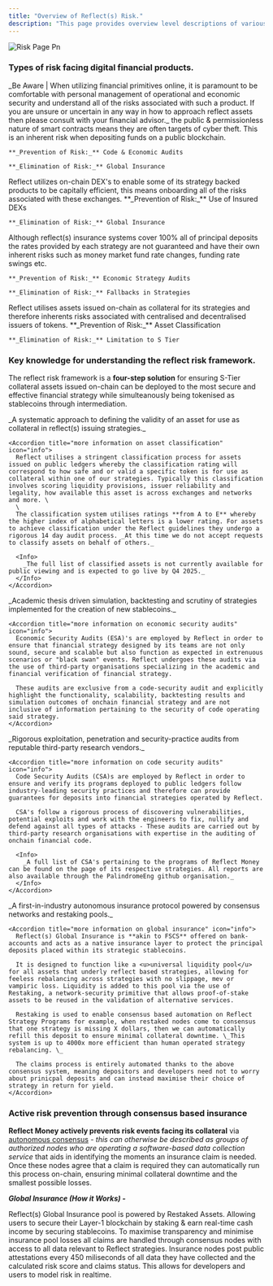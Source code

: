 ```yaml
---
title: "Overview of Reflect(s) Risk."
description: "This page provides overview level descriptions of various forms of risk and methods of dealing with this within the reflect.money ecosystem. "
---
```


![Risk Page Pn](https://github.com/palindrome-eng/docs/blob/main/images/docs-risk-image.png?raw=true)

### Types of risk facing digital financial products.

<Info>
  _Be Aware | When utilizing financial primitives online, it is paramount to be comfortable with personal management of operational and economic security and understand all of the risks associated with such a product. If you are unsure or uncertain in any way in how to approach reflect assets then please consult with your financial advisor._
</Info>

<CardGroup cols="2">
  <Card title="Smart Contract Risk" icon="file-code">
    the public & permissionless nature of smart contracts means they are often targets of cyber theft. This is an inherent risk when depositing funds on a public blockchain.

    **_Prevention of Risk:_** Code & Economic Audits

    **_Elimination of Risk:_** Global Insurance
  </Card>
  <Card title="Exchange Risk" icon="shuffle">
    Reflect utilizes on-chain DEX's to enable some of its strategy backed products to be capitally efficient, this means onboarding all of the risks associated with these exchanges.
    **_Prevention of Risk:_** Use of Insured DEXs

    **_Elimination of Risk:_** Global Insurance
  </Card>
  <Card title="Interest Rate Risk" icon="percent">
    Although reflect(s) insurance systems cover 100% all of principal deposits the rates provided by each strategy are not guaranteed and have their own inherent risks such as money market fund rate changes, funding rate swings etc.

    **_Prevention of Risk:_** Economic Strategy Audits

    **_Elimination of Risk:_** Fallbacks in Strategies
  </Card>
  <Card title="Collateral Risk" icon="sack-dollar">
    Reflect utilises assets issued on-chain as collateral for its strategies and therefore inherents risks associated with centralised and decentralised issuers of tokens.
    **_Prevention of Risk:_** Asset Classification

    **_Elimination of Risk:_** Limitation to S Tier
  </Card>
</CardGroup>

### Key knowledge for understanding the reflect risk framework.

The reflect risk framework is a **four-step solution** for ensuring S-Tier collateral assets issued on-chain can be deployed to the most secure and effective financial strategy while simulteanously being tokenised as stablecoins through intermediation.

<Steps>
  <Step title="Asset Classification" icon="money-check" iconType="regular" titleSize="p">
    _A systematic approach to defining the validity of an asset for use as collateral in reflect(s) issuing strategies._

    <Accordion title="more information on asset classification" icon="info">
      Reflect utilises a stringent classification process for assets issued on public ledgers whereby the classification rating will correspond to how safe and or valid a specific token is for use as collateral within one of our strategies. Typically this classification involves scoring liquidity provisions, issuer reliability and legality, how available this asset is across exchanges and networks and more. \
      \
      The classification system utilises ratings **from A to E** whereby the higher index of alphabetical letters is a lower rating. For assets to achieve classification under the Reflect guidelines they undergo a rigorous 14 day audit process. _At this time we do not accept requests to classify assets on behalf of others._

      <Info>
        _The full list of classified assets is not currently available for public viewing and is expected to go live by Q4 2025._
      </Info>
    </Accordion>
  </Step>
  <Step title="Economic Security Audits (ESA)" icon="shield">
    _Academic thesis driven simulation, backtesting and scrutiny of strategies implemented for the creation of new stablecoins._

    <Accordion title="more information on economic security audits" icon="info">
      Economic Security Audits (ESA)'s are employed by Reflect in order to ensure that financial strategy designed by its teams are not only sound, secure and scalable but also function as expected in extrenuous scenarios or "black swan" events. Reflect undergoes these audits via the use of third-party organisations specializing in the academic and financial verification of financial strategy.

      These audits are exclusive from a code-security audit and explicitly highlight the functionality, scalability, backtesting results and simulation outcomes of onchain financial strategy and are not inclusive of information pertaining to the security of code operating said strategy.
    </Accordion>
  </Step>
  <Step title="Code Security Audits (CSA)" icon="gear">
    _Rigorous exploitation, penetration and security-practice audits from reputable third-party research vendors._

    <Accordion title="more information on code security audits" icon="info">
      Code Security Audits (CSA)s are employed by Reflect in order to ensure and verify its programs deployed to public ledgers follow industry-leading security practices and therefore can provide guarantees for deposits into financial strategies operated by Reflect.

      CSA's follow a rigorous process of discovering vulnerabilities, potential exploits and work with the engineers to fix, nullify and defend against all types of attacks - These audits are carried out by third-party research organisations with expertise in the auditing of onchain financial code.

      <Info>
        _A full list of CSA's pertaining to the programs of Reflect Money can be found on the page of its respective strategies. All reports are also available through the PalindromeEng github organisation._
      </Info>
    </Accordion>
  </Step>
  <Step title="Global Insurance" icon="globe">
    _A first-in-industry autonomous insurance protocol powered by consensus networks and restaking pools._

    <Accordion title="more information on global insurance" icon="info">
      Reflect(s) Global Insurance is **akin to FSCS** offered on bank-accounts and acts as a native insurance layer to protect the principal deposits placed within its strategic stablecoins.

      It is designed to function like a <u>universal liquidity pool</u> for all assets that underly reflect based strategies, allowing for feeless rebalancing across strategies with no slippage, mev or vampiric loss. Liquidity is added to this pool via the use of Restaking, a network-security primitive that allows proof-of-stake assets to be reused in the validation of alternative services.

      Restaking is used to enable consensus based automation on Reflect Strategy Programs for example, when restaked nodes come to consensus that one strategy is missing X dollars, then we can automatically refill this deposit to ensure minimal collateral downtime. \_This system is up to 4000x more efficient than human operated strategy rebalancing. \_

      The claims process is entirely automated thanks to the above consensus system, meaning depositors and developers need not to worry about prinicpal deposits and can instead maximise their choice of strategy in return for yield.
    </Accordion>
  </Step>
</Steps>

### Active risk prevention through consensus based insurance

**Reflect Money actively prevents risk events facing its collateral** via <u>autonomous consensus</u> - _this can otherwise be described as groups of authorized nodes who are operating a software-based data collection service_ that aids in identifying the moments an insurance claim is needed. Once these nodes agree that a claim is required they can automatically run this process on-chain, ensuring minimal collateral downtime and the smallest possible losses.

**_Global Insurance (How it Works) -_**

<CardGroup cols={1}>
  <Card title="Powered by Restaking" icon="spa">
    Reflect(s) Global Insurance pool is powered by Restaked Assets. Allowing users to secure their Layer-1 blockchain by staking & earn real-time cash income by securing stablecoins.
  </Card>
  <Card title="Automated by Consensus" icon="gear">
    To maximise transparency and minimise insurance pool losses all claims are handled through consensus nodes with access to all data relevant to Reflect strategies.
  </Card>
  <Card title="Attestations in Real Time" icon="clock">
    Insurance nodes post public attestations every 450 miliseconds of all data they have collected and the calculated risk score and claims status. This allows for developers and users to model risk in realtime.
  </Card>
</CardGroup>